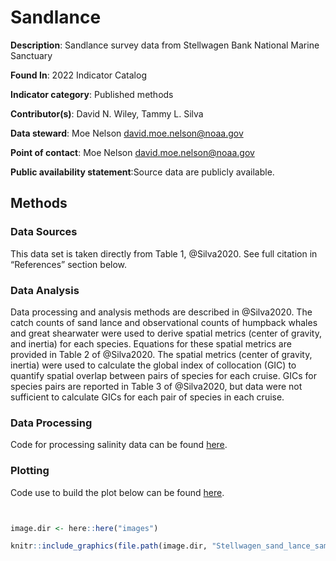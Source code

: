# Sandlance

**Description**: Sandlance survey data from Stellwagen Bank National Marine Sanctuary

**Found In**: 2022 Indicator Catalog

**Indicator category**: Published methods

**Contributor(s)**: David N. Wiley, Tammy L. Silva
  
**Data steward**: Moe Nelson <david.moe.nelson@noaa.gov>
  
**Point of contact**: Moe Nelson <david.moe.nelson@noaa.gov>

**Public availability statement**:Source data are publicly available.

## Methods
### Data Sources

This data set is taken directly from Table 1, @Silva2020.  See full citation in "References" section below.

### Data Analysis

Data processing and analysis methods are described in @Silva2020.  The catch counts of sand lance and observational counts of humpback whales and great shearwater were used to derive spatial metrics (center of gravity, and inertia) for each species.  Equations for these spatial metrics are provided in Table 2 of @Silva2020. The spatial metrics (center of gravity,  inertia) were used to calculate the global index of collocation (GIC) to quantify spatial overlap between pairs of species for each cruise.  GICs for species pairs are reported in Table 3 of @Silva2020, but data were not sufficient to calculate GICs for each pair of species in each cruise.



### Data Processing

Code for processing salinity data can be found [here](https://github.com/NOAA-EDAB/ecodata/blob/master/data-raw/get_sandlance.R).

### Plotting

Code use to build the plot below can be found [here](https://github.com/NOAA-EDAB/ecodata/blob/master/chunk-scripts/macrofauna_NE.Rmd-sandlance-colocation.R).

```r

```

```r

```


```r

image.dir <- here::here("images")

knitr::include_graphics(file.path(image.dir, "Stellwagen_sand_lance_sampling_map_1.jpg"))
```
